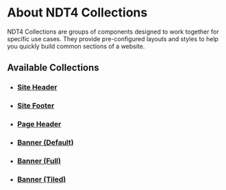 
<Meta title="Collections/About Collections" />


# About NDT4 Collections

NDT4 Collections are groups of components designed to work together for specific use cases. They provide pre-configured layouts and styles to help you quickly build common sections of a website.

## Available Collections

<ul className="thumb-list grid grid-gap-sm grid-sm-2 grid-md-3 grid-lg-4">
  <li class="card-container">
    <div class="card">
      <figure class="card-image thumb"></figure>
        <div class="card-body"><h3 class="card-title"><a class="card-link" href="/?path=/docs/collections-site-header--docs">Site Header</a></h3></div>
    </div>
  </li>
  <li class="card-container">
    <div class="card">
      <figure class="card-image thumb"></figure>
        <div class="card-body"><h3 class="card-title"><a class="card-link" href="/?path=/docs/collections-site-footer--docs">Site Footer</a></h3></div>
    </div>
  </li>
  <li class="card-container">
    <div class="card">
      <figure class="card-image thumb"></figure>
        <div class="card-body"><h3 class="card-title"><a class="card-link" href="/?path=/docs/collections-page-header--docs">Page Header</a></h3></div>
    </div>
  </li>
  <li class="card-container">
    <div class="card">
      <figure class="card-image thumb"></figure>
        <div class="card-body"><h3 class="card-title"><a class="card-link" href="/?path=/docs/collections-banner-banner-default--docs">Banner (Default)</a></h3></div>
    </div>
  </li>
  <li class="card-container">
    <div class="card">
      <figure class="card-image thumb"></figure>
        <div class="card-body"><h3 class="card-title"><a class="card-link" href="/?path=/docs/collections-banner-banner-full--docs">Banner (Full)</a></h3></div>
    </div>
  </li>
  <li class="card-container">
    <div class="card">
      <figure class="card-image thumb"></figure>
        <div class="card-body"><h3 class="card-title"><a class="card-link" href="/?path=/docs/collections-banner-banner-tiled--docs">Banner (Tiled)</a></h3></div>
    </div>
  </li>
</ul>